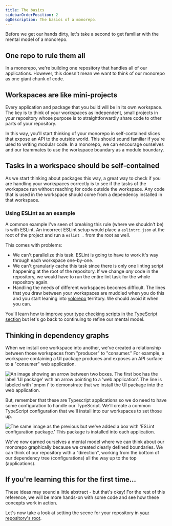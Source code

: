 ```yaml
---
title: The basics
sidebarOrderPosition: 2
ogDescription: The basics of a monorepo.
---
```



Before we get our hands dirty, let's take a second to get familiar with the mental model of a monorepo.

## One repo to rule them all

In a monorepo, we're building one repository that handles all of our applications. However, this doesn't mean we want to think of our monorepo as one giant chunk of code.

## Workspaces are like mini-projects

Every application and package that you build will be in its own workspace. The key is to think of your workspaces as independent, small projects in your repository whose purpose is to straightforwardly share code to other parts of your repository.

In this way, you'll start thinking of your monorepo in self-contained slices that expose an API to the outside world. This should sound familiar if you're used to writing modular code. In a monorepo, we can encourage ourselves and our teammates to use the workspace boundary as a module boundary.

## Tasks in a workspace should be self-contained

As we start thinking about packages this way, a great way to check if you are handling your workspaces correctly is to see if the tasks of the workspace run without reaching for code outside the workspace. Any code that is used in the workspace should come from a dependency installed in that workspace.

### Using ESLint as an example

A common example I've seen of breaking this rule (where we shouldn't be) is with ESLint. An incorrect ESLint setup would place a `eslintrc.json` at the root of the project and run a `eslint .` from the root as well.

This comes with problems:

- We can't parallelize this task. ESLint is going to have to work it's way through each workspace one-by-one.
- We can't granularly cache this task since there is only one linting script happening at the root of the repository. If we change _any_ code in the repository, we would have to run the entire lint task for the whole repository again.
- Handling the needs of different workspaces becomes difficult. The lines that you draw between your workspaces are muddied when you do this and you start leaning into [yolorepo](/monorepos/glossary#yolorepo) territory. We should avoid it when you can.

You'll learn how to [improve your type checking scripts in the TypeScript section](/monorepos/guardrails/typescript) but let's go back to continuing to refine our mental model.

## Thinking in dependency graphs

When we install one workspace into another, we've created a relationship between those workspaces from "producer" to "consumer." For example, a workspace containing a UI package produces and exposes an API surface to a "consumer" web application.

<Img
  src="/images/maestros/basic-dep-graph-ui-to-web.png"
  alt="An image showing an arrow between two boxes. The first box has the label 'UI package' with an arrow pointing to a 'web application'. The line is labeled with 'pnpm i' to demonstrate that we install the UI package into the web application."
  width={3000}
  height={2400}
/>

But, remember that these are Typescript applications so we do need to have some configuration to handle our TypeScript. We'll create a common TypeScript configuration that we'll install into our workspaces to set those up.

<Img
  src="/images/maestros/basic-dep-graph-with-eslint.png"
  alt="The same image as the previous but we've added a box with 'ESLint configuration package.' This package is installed into each application."
  width={3000}
  height={2400}
/>

We've now earned ourselves a mental model where we can think about our monorepo graphically because we created clearly defined boundaries. We can think of our repository with a "direction", working from the bottom of our dependency tree (configurations) all the way up to the top (applications).

## If you're learning this for the first time...

These ideas may sound a little abstract - but that's okay! For the rest of this reference, we will be more hands-on with some code and see how these concepts work in action.

Let's now take a look at setting the scene for your repository in [your repository's root](/monorepos/basics/root).
